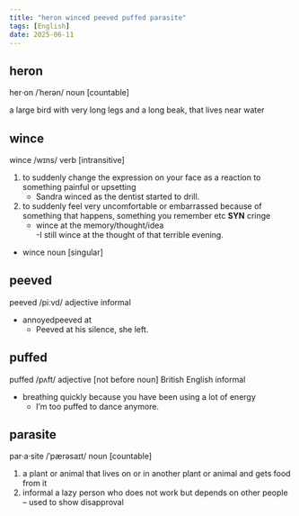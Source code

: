 ```yaml
---
title: "heron winced peeved puffed parasite"
tags: [English]
date: 2025-06-11
---
```


## heron

her‧on /ˈherən/ noun [countable]

a large bird with very long legs and a long beak, that lives near water

## wince

wince /wɪns/ verb [intransitive]

1. to suddenly change the expression on your face as a reaction to something painful or upsetting
   - Sandra winced as the dentist started to drill.
2. to suddenly feel very uncomfortable or embarrassed because of something that happens, something you remember etc **SYN** cringe
   - wince at the memory/thought/idea  
     -I still wince at the thought of that terrible evening.

- wince noun [singular]

## peeved

peeved /piːvd/ adjective informal

- annoyedpeeved at
  - Peeved at his silence, she left.

## puffed

puffed /pʌft/ adjective [not before noun] British English informal

- breathing quickly because you have been using a lot of energy
  - I’m too puffed to dance anymore.

## parasite

par‧a‧site /ˈpærəsaɪt/ noun [countable]

1. a plant or animal that lives on or in another plant or animal and gets food from it
2. informal a lazy person who does not work but depends on other people – used to show disapproval
